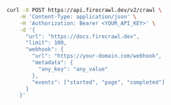 ```bash cURL
curl -X POST https://api.firecrawl.dev/v2/crawl \
    -H 'Content-Type: application/json' \
    -H 'Authorization: Bearer <YOUR_API_KEY>' \
    -d '{
      "url": "https://docs.firecrawl.dev",
      "limit": 100,
      "webhook": {
        "url": "https://your-domain.com/webhook",
        "metadata": {
          "any_key": "any_value"
        },
        "events": ["started", "page", "completed"]
      }
    }'
```
